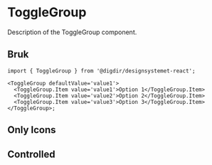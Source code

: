 

<Meta of={ToggleGroupStories} />

# ToggleGroup

Description of the ToggleGroup component.

<Primary />
<Controls />

## Bruk

```tsx
import { ToggleGroup } from '@digdir/designsystemet-react';

<ToggleGroup defaultValue='value1'>
  <ToggleGroup.Item value='value1'>Option 1</ToggleGroup.Item>
  <ToggleGroup.Item value='value2'>Option 2</ToggleGroup.Item>
  <ToggleGroup.Item value='value3'>Option 3</ToggleGroup.Item>
</ToggleGroup>;
```

## Only Icons

<Canvas of={ToggleGroupStories.OnlyIcons} />

## Controlled

<Canvas of={ToggleGroupStories.Controlled} />
